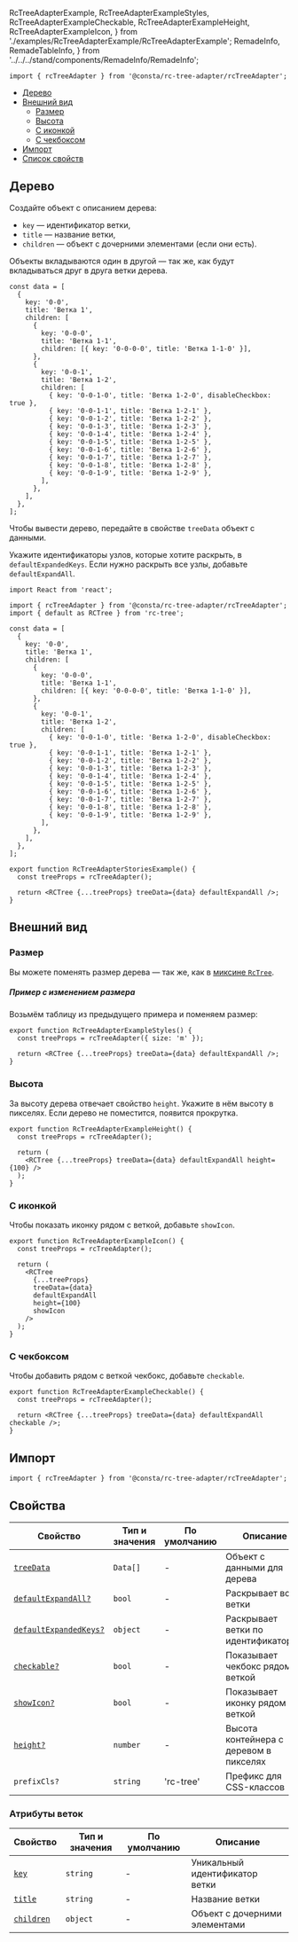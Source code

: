   RcTreeAdapterExample,
  RcTreeAdapterExampleStyles,
  RcTreeAdapterExampleCheckable,
  RcTreeAdapterExampleHeight,
  RcTreeAdapterExampleIcon,
} from './examples/RcTreeAdapterExample/RcTreeAdapterExample';
  RemadeInfo,
  RemadeTableInfo,
} from '../../../stand/components/RemadeInfo/RemadeInfo';

```tsx
import { rcTreeAdapter } from '@consta/rc-tree-adapter/rcTreeAdapter';
```

<MdxMenu>

- [Дерево](#дерево)
- [Внешний вид](#внешний-вид)
  - [Размер](#размер)
  - [Высота](#высота)
  - [С иконкой](#с-иконкой)
  - [С чекбоксом](#с-чекбоксом)
- [Импорт](#импорт)
- [Список свойств](#свойства)

</MdxMenu>

## Дерево

Создайте объект с описанием дерева:

- `key` — идентификатор ветки,
- `title` — название ветки,
- `children` — объект с дочерними элементами (если они есть).

Объекты вкладываются один в другой — так же, как будут вкладываться друг в друга ветки дерева.

```tsx
const data = [
  {
    key: '0-0',
    title: 'Ветка 1',
    children: [
      {
        key: '0-0-0',
        title: 'Ветка 1-1',
        children: [{ key: '0-0-0-0', title: 'Ветка 1-1-0' }],
      },
      {
        key: '0-0-1',
        title: 'Ветка 1-2',
        children: [
          { key: '0-0-1-0', title: 'Ветка 1-2-0', disableCheckbox: true },
          { key: '0-0-1-1', title: 'Ветка 1-2-1' },
          { key: '0-0-1-2', title: 'Ветка 1-2-2' },
          { key: '0-0-1-3', title: 'Ветка 1-2-3' },
          { key: '0-0-1-4', title: 'Ветка 1-2-4' },
          { key: '0-0-1-5', title: 'Ветка 1-2-5' },
          { key: '0-0-1-6', title: 'Ветка 1-2-6' },
          { key: '0-0-1-7', title: 'Ветка 1-2-7' },
          { key: '0-0-1-8', title: 'Ветка 1-2-8' },
          { key: '0-0-1-9', title: 'Ветка 1-2-9' },
        ],
      },
    ],
  },
];
```

Чтобы вывести дерево, передайте в свойстве `treeData` объект с данными.

Укажите идентификаторы узлов, которые хотите раскрыть, в `defaultExpandedKeys`. Если нужно раскрыть все узлы, добавьте `defaultExpandAll`.

```tsx
import React from 'react';

import { rcTreeAdapter } from '@consta/rc-tree-adapter/rcTreeAdapter';
import { default as RCTree } from 'rc-tree';

const data = [
  {
    key: '0-0',
    title: 'Ветка 1',
    children: [
      {
        key: '0-0-0',
        title: 'Ветка 1-1',
        children: [{ key: '0-0-0-0', title: 'Ветка 1-1-0' }],
      },
      {
        key: '0-0-1',
        title: 'Ветка 1-2',
        children: [
          { key: '0-0-1-0', title: 'Ветка 1-2-0', disableCheckbox: true },
          { key: '0-0-1-1', title: 'Ветка 1-2-1' },
          { key: '0-0-1-2', title: 'Ветка 1-2-2' },
          { key: '0-0-1-3', title: 'Ветка 1-2-3' },
          { key: '0-0-1-4', title: 'Ветка 1-2-4' },
          { key: '0-0-1-5', title: 'Ветка 1-2-5' },
          { key: '0-0-1-6', title: 'Ветка 1-2-6' },
          { key: '0-0-1-7', title: 'Ветка 1-2-7' },
          { key: '0-0-1-8', title: 'Ветка 1-2-8' },
          { key: '0-0-1-9', title: 'Ветка 1-2-9' },
        ],
      },
    ],
  },
];

export function RcTreeAdapterStoriesExample() {
  const treeProps = rcTreeAdapter();

  return <RCTree {...treeProps} treeData={data} defaultExpandAll />;
}
```

<RcTreeAdapterExample />

## Внешний вид

### Размер

Вы можете поменять размер дерева — так же, как в [миксине `RcTree`](##LIBS.LIB.STAND/lib:rc-tree-adapter/stand:mixs-rctree-stable).

##### Пример с изменением размера

Возьмём таблицу из предыдущего примера и поменяем размер:

```tsx
export function RcTreeAdapterExampleStyles() {
  const treeProps = rcTreeAdapter({ size: 'm' });

  return <RCTree {...treeProps} treeData={data} defaultExpandAll />;
}
```

<RcTreeAdapterExampleStyles />

### Высота

За высоту дерева отвечает свойство `height`. Укажите в нём высоту в пикселях. Если дерево не поместится, появится прокрутка.

```tsx
export function RcTreeAdapterExampleHeight() {
  const treeProps = rcTreeAdapter();

  return (
    <RCTree {...treeProps} treeData={data} defaultExpandAll height={100} />
  );
}
```

<RcTreeAdapterExampleHeight />

### С иконкой

Чтобы показать иконку рядом с веткой, добавьте `showIcon`.

```tsx
export function RcTreeAdapterExampleIcon() {
  const treeProps = rcTreeAdapter();

  return (
    <RCTree
      {...treeProps}
      treeData={data}
      defaultExpandAll
      height={100}
      showIcon
    />
  );
}
```

<RcTreeAdapterExampleIcon />

### С чекбоксом

Чтобы добавить рядом с веткой чекбокс, добавьте `checkable`.

```tsx
export function RcTreeAdapterExampleCheckable() {
  const treeProps = rcTreeAdapter();

  return <RCTree {...treeProps} treeData={data} defaultExpandAll checkable />;
}
```

<RcTreeAdapterExampleCheckable />

## Импорт

```tsx
import { rcTreeAdapter } from '@consta/rc-tree-adapter/rcTreeAdapter';
```

## Свойства

<RemadeTableInfo apiUrl="https://github.com/react-component/tree" />

| Свойство                          | Тип и значения | По умолчанию | Описание                               |
| --------------------------------- | -------------- | ------------ | -------------------------------------- |
| [`treeData`](#дерево)             | `Data[]`       | -            | Объект с данными для дерева            |
| [`defaultExpandAll?`](#дерево)    | `bool`         | -            | Раскрывает все ветки                   |
| [`defaultExpandedKeys?`](#дерево) | `object`       | -            | Раскрывает ветки по идентификаторам    |
| [`checkable?`](#с-чекбоксом)      | `bool`         | -            | Показывает чекбокс рядом с веткой      |
| [`showIcon?`](#с-иконкой)         | `bool`         | -            | Показывает иконку рядом с веткой       |
| [`height?`](#высота)              | `number`       | -            | Высота контейнера с деревом в пикселях |
| `prefixCls?`                      | `string`       | 'rc-tree'    | Префикс для CSS-классов                |

### Атрибуты веток

| Свойство              | Тип и значения | По умолчанию | Описание                       |
| --------------------- | -------------- | ------------ | ------------------------------ |
| [`key`](#дерево)      | `string`       | -            | Уникальный идентификатор ветки |
| [`title`](#дерево)    | `string`       | -            | Название ветки                 |
| [`children`](#дерево) | `object`       | -            | Объект с дочерними элементами  |
